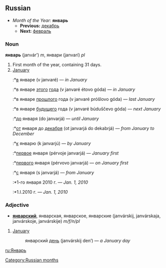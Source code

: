 [[Category:Russian months]]
==Russian==
*''Month of the Year:'' '''январь'''
**'''Previous:''' [[декабрь]]
**'''Next:''' [[февраль]]

===Noun===
'''январь''' (janvár’) ''m'', январи (janvarí) ''pl''

#First month of the year, containing 31 days.
#[[January]]
#:*[[в]] январе (v janvaré) — ''in January''
#:*в январе [[этот|этого]] [[год|года]] (v janvaré étovo góda) — ''in January''
#:*в январе [[прошлый|прошлого]] года (v janvaré próšlovo góda) — ''last January''
#:*в январе [[будущий|будущего]] года (v janvaré búduščevo góda) — ''next January''
#:*[[до]] января (do janvarjá) — ''until January''
#:*[[от]] января до [[декабрь|декабря]] (ot janvarjá do dekabrjá) — ''from January to December''
#:*[[к]] январю (k janvarjú) — ''by January''
#:*[[первый|первое]] января (pérvoje janvarjá) — ''January first''
#:*[[первый|первого]] января (pérvovo janvarjá) — ''on January first''
#:*[[с]] января (s janvarjá) — ''from January''
#:*1-го января 2010 г. — ''Jan. 1, 2010''
#:*1.I.2010 г. — ''Jan. 1, 2010''

===Adjective===
*'''[[январский]]''', январская, январское, январские (janvárskij, janvárskaja, janvárskoje, janvárskije) ''m/f/n/pl''

#[[January]]
#: январский [[день]] (janvárskij den’) — ''a January day''

[[ru:Январь]]